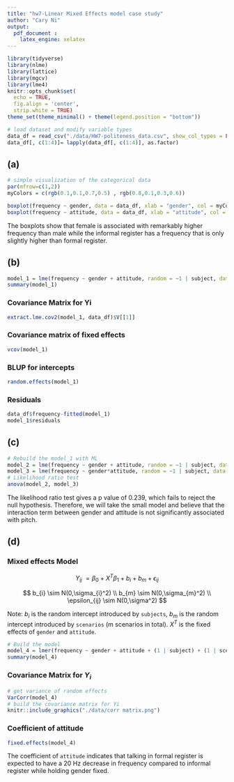 ```yaml
---
title: "hw7-Linear Mixed Effects model case study"
author: "Cary Ni"
output: 
  pdf_document :
    latex_engine: xelatex
---
```


```r
library(tidyverse)
library(nlme)
library(lattice)
library(mgcv)
library(lme4)
knitr::opts_chunk$set(
  echo = TRUE,
  fig.align = 'center',
  strip.white = TRUE)
theme_set(theme_minimal() + theme(legend.position = "bottom"))
```

```r
# load dataset and modify variable types
data_df = read_csv("./data/HW7-politeness_data.csv", show_col_types = FALSE)
data_df[, c(1:4)]= lapply(data_df[, c(1:4)], as.factor)
```

## (a) 

```r
# simple visualization of the categorical data
par(mfrow=c(1,2))
myColors = c(rgb(0.1,0.1,0.7,0.5) , rgb(0.8,0.1,0.3,0.6))

boxplot(frequency ~ gender, data = data_df, xlab = "gender", col = myColors)
boxplot(frequency ~ attitude, data = data_df, xlab = "attitude", col = myColors)
```

The boxplots show that female is associated with remarkably higher frequency than male while the informal register has a frequency that is only slightly higher than formal register. 

## (b)

```r
model_1 = lme(frequency ~ gender + attitude, random = ~1 | subject, data = data_df)
summary(model_1)
```

### Covariance Matrix for Yi

```r
extract.lme.cov2(model_1, data_df)$V[[1]]
```

### Covariance matrix of fixed effects

```r
vcov(model_1)
```

### BLUP for intercepts

```r
random.effects(model_1)
```

### Residuals

```r
data_df$frequency-fitted(model_1)
model_1$residuals
```

## (c)

```r
# Rebuild the model_1 with ML
model_2 = lme(frequency ~ gender + attitude, random = ~1 | subject, data = data_df, method = "ML")
model_3 = lme(frequency ~ gender*attitude, random = ~1 | subject, data = data_df, method = "ML")
# Likelihood ratio test
anova(model_2, model_3)
```

The likelihood ratio test gives a p value of 0.239, which fails to reject the null hypothesis. Therefore, we will take the small model and believe that the interaction term between gender and attitude is not significantly associated with pitch. 

## (d)

### Mixed effects Model 

$$
Y_{ij} \ = \beta_0 + X^{T}\beta_1 + b_{i}+ b_{m} + \epsilon_{ij}
$$

$$
b_{i} \sim N(0,\sigma_{i}^2) \\
b_{m} \sim N(0,\sigma_{m}^2) \\
\epsilon_{ij} \sim N(0,\sigma^2)
$$

Note: $b_{i}$ is the random intercept introduced by `subjects`, $b_{m}$ is the random intercept introduced by `scenarios` (m scenarios in total). $X^{T}$ is the fixed effects of `gender` and `attitude`. 

```r
# Build the model
model_4 = lmer(frequency ~ gender + attitude + (1 | subject) + (1 | scenario), data = data_df)
summary(model_4)
```

### Covariance Matrix for $Y_{i}$

```r
# get variance of random effects
VarCorr(model_4)
# build the covariance matrix for Yi
knitr::include_graphics("./data/corr matrix.png")
```

### Coefficient of attitude

```r
fixed.effects(model_4)
```

The coefficient of `attitude` indicates that talking in formal register is expected to have 
a 20 Hz decrease in frequency compared to informal register while holding gender fixed. 
